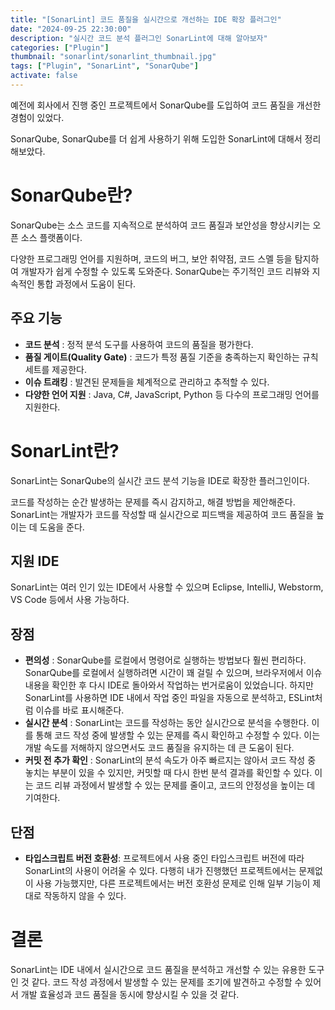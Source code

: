 ```yaml
---
title: "[SonarLint] 코드 품질을 실시간으로 개선하는 IDE 확장 플러그인"
date: "2024-09-25 22:30:00"
description: "실시간 코드 분석 플러그인 SonarLint에 대해 알아보자"
categories: ["Plugin"]
thumbnail: "sonarlint/sonarlint_thumbnail.jpg"
tags: ["Plugin", "SonarLint", "SonarQube"]
activate: false
---
```


예전에 회사에서 진행 중인 프로젝트에서 SonarQube를 도입하여 코드 품질을 개선한 경험이 있었다.

SonarQube, SonarQube를 더 쉽게 사용하기 위해 도입한 SonarLint에 대해서 정리해보았다.

# SonarQube란?

SonarQube는 소스 코드를 지속적으로 분석하여 코드 품질과 보안성을 향상시키는 오픈 소스 플랫폼이다.

다양한 프로그래밍 언어를 지원하며, 코드의 버그, 보안 취약점, 코드 스멜 등을 탐지하여 개발자가 쉽게 수정할 수 있도록 도와준다. SonarQube는 주기적인 코드 리뷰와 지속적인 통합 과정에서 도움이 된다.

## 주요 기능

- **코드 분석** : 정적 분석 도구를 사용하여 코드의 품질을 평가한다.
- **품질 게이트(Quality Gate)** : 코드가 특정 품질 기준을 충족하는지 확인하는 규칙 세트를 제공한다.
- **이슈 트래킹** : 발견된 문제들을 체계적으로 관리하고 추적할 수 있다.
- **다양한 언어 지원** : Java, C#, JavaScript, Python 등 다수의 프로그래밍 언어를 지원한다.

# SonarLint란?

SonarLint는 SonarQube의 실시간 코드 분석 기능을 IDE로 확장한 플러그인이다.

코드를 작성하는 순간 발생하는 문제를 즉시 감지하고, 해결 방법을 제안해준다. SonarLint는 개발자가 코드를 작성할 때 실시간으로 피드백을 제공하여 코드 품질을 높이는 데 도움을 준다.

## 지원 IDE

SonarLint는 여러 인기 있는 IDE에서 사용할 수 있으며 Eclipse, IntelliJ, Webstorm, VS Code 등에서 사용 가능하다.

## 장점

- **편의성** : SonarQube를 로컬에서 명령어로 실행하는 방법보다 훨씬 편리하다. SonarQube를 로컬에서 실행하려면 시간이 꽤 걸릴 수 있으며, 브라우저에서 이슈 내용을 확인한 후 다시 IDE로 돌아와서 작업하는 번거로움이 있었습니다. 하지만 SonarLint를 사용하면 IDE 내에서 작업 중인 파일을 자동으로 분석하고, ESLint처럼 이슈를 바로 표시해준다.
- **실시간 분석** : SonarLint는 코드를 작성하는 동안 실시간으로 분석을 수행한다. 이를 통해 코드 작성 중에 발생할 수 있는 문제를 즉시 확인하고 수정할 수 있다. 이는 개발 속도를 저해하지 않으면서도 코드 품질을 유지하는 데 큰 도움이 된다.
- **커밋 전 추가 확인** : SonarLint의 분석 속도가 아주 빠르지는 않아서 코드 작성 중 놓치는 부분이 있을 수 있지만, 커밋할 때 다시 한번 분석 결과를 확인할 수 있다. 이는 코드 리뷰 과정에서 발생할 수 있는 문제를 줄이고, 코드의 안정성을 높이는 데 기여한다.

## 단점

- **타입스크립트 버전 호환성**: 프로젝트에서 사용 중인 타입스크립트 버전에 따라 SonarLint의 사용이 어려울 수 있다.
  다행히 내가 진행했던 프로젝트에서는 문제없이 사용 가능했지만, 다른 프로젝트에서는 버전 호환성 문제로 인해 일부 기능이 제대로 작동하지 않을 수 있다.

# 결론

SonarLint는 IDE 내에서 실시간으로 코드 품질을 분석하고 개선할 수 있는 유용한 도구인 것 같다. 코드 작성 과정에서 발생할 수 있는 문제를 조기에 발견하고 수정할 수 있어서 개발 효율성과 코드 품질을 동시에 향상시킬 수 있을 것 같다.

